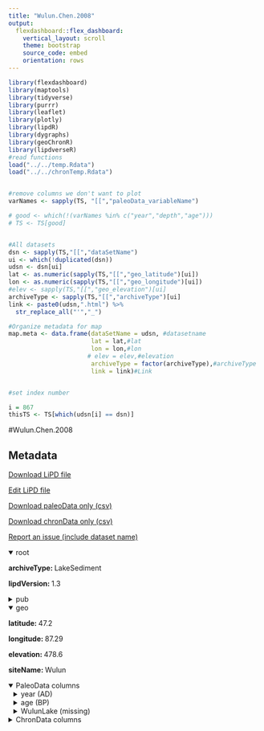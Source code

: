 ```yaml
---
title: "Wulun.Chen.2008"
output: 
  flexdashboard::flex_dashboard:
    vertical_layout: scroll
    theme: bootstrap
    source_code: embed
    orientation: rows
---
```


```r
library(flexdashboard)
library(maptools)
library(tidyverse)
library(purrr)
library(leaflet)
library(plotly)
library(lipdR)
library(dygraphs)
library(geoChronR)
library(lipdverseR)
#read functions
load("../../temp.Rdata")
load("../../chronTemp.Rdata")


#remove columns we don't want to plot
varNames <- sapply(TS, "[[","paleoData_variableName")

# good <- which(!(varNames %in% c("year","depth","age")))
# TS <- TS[good]


#All datasets
dsn <- sapply(TS,"[[","dataSetName")
ui <- which(!duplicated(dsn))
udsn <- dsn[ui]
lat <- as.numeric(sapply(TS,"[[","geo_latitude")[ui])
lon <- as.numeric(sapply(TS,"[[","geo_longitude")[ui])
#elev <- sapply(TS,"[[","geo_elevation")[ui]
archiveType <- sapply(TS,"[[","archiveType")[ui]
link <- paste0(udsn,".html") %>% 
  str_replace_all("'","_")

#Organize metadata for map
map.meta <- data.frame(dataSetName = udsn, #datasetname
                       lat = lat,#lat
                       lon = lon,#lon
                      # elev = elev,#elevation
                       archiveType = factor(archiveType),#archiveType
                       link = link)#Link


#set index number

i = 867
thisTS <- TS[which(udsn[i] == dsn)]
```
#Wulun.Chen.2008

Metadata {.sidebar}
-------------------------------------
[Download LiPD file](Wulun.Chen.2008.lpd)
            

[Edit LiPD file](http://lipd.net/playground?source=http://lipdverse.org/globalHolocene/0_25_5/Wulun.Chen.2008.lpd)
            

[Download paleoData only (csv)](Wulun.Chen.2008.csv)
            

[Download chronData only (csv)](Wulun.Chen.2008-chron.csv)
            

[Report an issue (include dataset name)](https://github.com/nickmckay/LiPDverse/issues)

<details open style="margin-left: 0px">
<summary>root</summary>
<p style="margin-left: 0px"><strong>archiveType: </strong>LakeSediment
<p style="margin-left: 0px"><strong>lipdVersion: </strong>1.3
</details>
<details>
<summary>pub</summary>
<details style="margin-left: 10px">
<summary>pub1</summary>
<p style="margin-left: 10px"><strong>author: </strong>list(list(name = "Chen, Fahu"), list(name = "Yu, Zicheng"), list(name = "Yang, Meilin"), list(name = "Ito, Emi"), list(name = "Wang, Sumin"), list(name = "Madsen, David B."), list(name = "Huang, Xiaozhong"), list(name = "Zhao, Yan"), list(name = "Sato, Tomonori"), list(name = "John B. Birks, H."), list(name = "Boomer, Ian"), list(name = "Chen, Jianhui"), list(name = "An, Chengbang"), list(name = "Wuennemann, Bernd"))
<p style="margin-left: 10px"><strong>citeKey: </strong>chen2008holocenemoistureevolution
<p style="margin-left: 10px"><strong>journal: </strong>Quaternary Science Reviews
<p style="margin-left: 10px"><strong>volume: </strong>27
<p style="margin-left: 10px"><strong>title: </strong>Holocene moisture evolution in arid central Asia and its out-of-phase relationship with Asian monsoon history
</details>
<details style="margin-left: 10px">
<summary>pub2</summary>
<p style="margin-left: 10px"><strong>author: </strong>list(list(name = NA))
</details>
</details>
<details open style="margin-left: 0px">
<summary>geo</summary>
<p style="margin-left: 0px"><strong>latitude: </strong>47.2
<p style="margin-left: 0px"><strong>longitude: </strong>87.29
<p style="margin-left: 0px"><strong>elevation: </strong>478.6
<p style="margin-left: 0px"><strong>siteName: </strong>Wulun
</details>
<details open>
<summary>PaleoData columns</summary>
<details style="margin-left: 10px">
<summary>year (AD)</summary>
<p style="margin-left: 10px"><strong>TSid: </strong>RticlpclhCD
<p style="margin-left: 10px"><strong>variableName: </strong>year
<p style="margin-left: 10px"><strong>units: </strong>AD
<p style="margin-left: 10px"><strong>description: </strong>Year AD
</details>
<details style="margin-left: 10px">
<summary>age (BP)</summary>
<p style="margin-left: 10px"><strong>TSid: </strong>RZrMuR7PAIl
<p style="margin-left: 10px"><strong>variableName: </strong>age
<p style="margin-left: 10px"><strong>units: </strong>BP
<p style="margin-left: 10px"><strong>description: </strong>Years before present (1950) BP
</details>
<details style="margin-left: 10px">
<summary>WulunLake (missing)</summary>
<p style="margin-left: 10px"><strong>TSid: </strong>NAm2kHydro106
<p style="margin-left: 10px"><strong>variableName: </strong>WulunLake
<p style="margin-left: 10px"><strong>units: </strong>missing
<p style="margin-left: 10px"><strong>useInGlobalTemperatureAnalysis: </strong>FALSE
<details>
<summary>interpretation</summary>
<details style="margin-left: 20px">
<summary>1</summary>
<p style="margin-left: 20px"><strong>direction: </strong>positive
<p style="margin-left: 20px"><strong>interpDirection: </strong>positive
<p style="margin-left: 20px"><strong>scope: </strong>climate
<p style="margin-left: 20px"><strong>seasonality: </strong>not specified
<p style="margin-left: 20px"><strong>variable: </strong>M
</details>
</details>
</details>
<details>
<summary>ChronData columns</summary>
<details style="margin-left: 10px">
<summary>age ()</summary>
<p style="margin-left: 10px"><strong>TSid: </strong>LPDd7695163
<p style="margin-left: 10px"><strong>variableName: </strong>age
</details>
<details style="margin-left: 10px">
<summary>dummy2 ()</summary>
<p style="margin-left: 10px"><strong>TSid: </strong>LPD9c79485d
<p style="margin-left: 10px"><strong>variableName: </strong>dummy2
</details>

Row {.tabset .tabset-fade}
-----------------------------------------------------------------------

### Sitemap

```r
  map.meta.split <- split(map.meta, map.meta$archiveType)


factpal <- colorFactor("Paired",map.meta$archiveType)
buff <- 15
l <- leaflet() %>% 
  addTiles() %>% 
  fitBounds(map.meta$lon[i]-buff,map.meta$lat[i]-buff,map.meta$lon[i]+buff,map.meta$lat[i]+buff)
  

  
  
names(map.meta.split) %>%
  purrr::walk( function(df) {
    l <<- l %>%
      addMarkers(data=map.meta.split[[df]],
                 lng=~lon, lat=~lat,
                 label=~as.character(archiveType),
                 popup=~paste(str_c('Dataset: <a href="',link,'">',dataSetName,'</a>'),
                                 # str_c("Elevation: ",elev),
                                  str_c("Archive Type: ",archiveType),
                                  sep = "<br>"),
                 group = df,
                 clusterOptions = markerClusterOptions(removeOutsideVisibleBounds = F),
                 labelOptions = labelOptions(noHide = F,
                                             direction = 'auto'))
  })

l %>%
  addLayersControl(position = "bottomleft",
    overlayGroups = names(map.meta.split),
    options = layersControlOptions(collapsed = FALSE,
                                   opacity = 0.8)
  )
```

### Search the LiPDverse (Beta! doesn't work well yet)
```r
#Add google search bar
htmltools::includeHTML("../../googleSearchChunk.html")
```


Row {.tabset .tabset-fade}
-----------------------------------------------------------------------

### WulunLake (missing)
```r
plotCol(thisTS,ind = 1)
```

Row {.tabset .tabset-fade}
-----------------------------------------------------------------------

### age ()
```r
plotCol(chronTS,ind = 1)
```

### dummy2 ()
```r
plotCol(chronTS,ind = 2)
```
